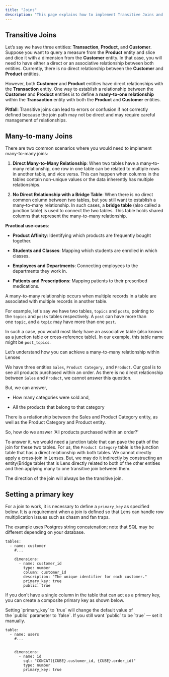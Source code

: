 ```yaml
---
title: "Joins"
description: "This page explains how to implement Transitive Joins and Many-to-Many Joins in data modeling, particularly in Lenses. It covers how to manage indirect relationships between entities, use bridge tables, and address issues like chasm and fan traps through primary key definitions."
---
```


## Transitive Joins

Let’s say we have three entities: **Transaction**, **Product**, and **Customer**. Suppose you want to query a measure from the **Product** entity and slice and dice it with a dimension from the **Customer** entity. In that case, you will need to have either a direct or an associative relationship between both entities. Currently, there is no direct relationship between the **Customer** and **Product** entities.

However, both **Customer** and **Product** entities have direct relationships with the **Transaction** entity. One way to establish a relationship between the **Customer** and **Product** entities is to define a **many-to-one relationship** within the **Transaction** entity with both the **Product** and **Customer** entities.

**Pitfall**: Transitive joins can lead to errors or confusion if not correctly defined because the join path may not be direct and may require careful management of relationships.

###

## Many-to-many Joins

There are two common scenarios where you would need to implement many-to-many joins:

1. **Direct Many-to-Many Relationship**: When two tables have a many-to-many relationship, one row in one table can be related to multiple rows in another table, and vice versa. This can happen when columns in the tables contain non-unique values or the data inherently has multiple relationships.

2. **No Direct Relationship with a Bridge Table**: When there is no direct common column between two tables, but you still want to establish a many-to-many relationship. In such cases, a **bridge table** (also called a junction table) is used to connect the two tables. This table holds shared columns that represent the many-to-many relationship.

**Practical use-cases**:&#x20;

* **Product Affinity**: Identifying which products are frequently bought together.

* **Students and Classes**: Mapping which students are enrolled in which classes.

* **Employees and Departments**: Connecting employees to the departments they work in.

* **Patients and Prescriptions**: Mapping patients to their prescribed medications.

A many-to-many relationship occurs when multiple records in a table are associated with multiple records in another table.

For example, let's say we have two tables, `topics` and `posts`, pointing to the `topics` and `posts` tables respectively. A `post` can have more than one `topic`, and a `topic` may have more than one `post`.

In such a case, you would most likely have an associative table (also known as a junction table or cross-reference table). In our example, this table name might be `post_topics`.

Let’s understand how you can achieve a many-to-many relationship within Lenses

We have three entities `Sales`, `Product Category,` and `Product`. Our goal is to see all products purchased within an order. As there is no direct relationship between `Sales` and `Product`, we cannot answer this question.

But, we can answer,

* How many categories were sold and,

* All the products that belong to that category

There is a relationship between the Sales and Product Category entity, as well as the Product Category and Product entity.

So, how do we answer 'All products purchased within an order?'

To answer it, we would need a junction table that can pave the path of the join for these two tables. For us, the `Product Category` table is the junction table that has a direct relationship with both tables. We cannot directly apply a cross-join in Lenses. But, we may do it indirectly by constructing an entity(Bridge table) that is Lens directly related to both of the other entities and then applying many to one transitive join between them.&#x20;

<Tip>
  The direction of the join will always be the transitive join.
</Tip>

## Setting a primary key

For a join to work, it is necessary to define a `primary_key` as specified below. It is a requirement when a join is defined so that Lens can handle row multiplication issues such as chasm and fan traps.

<Tip>
  The example uses Postgres string concatenation; note that SQL may be different depending on your database.
</Tip>

```
tables:
  - name: customer
    #...
        
    dimensions:   
      - name: customer_id
        type: number
        column: customer_id
        description: "The unique identifier for each customer."
        primary_key: true
        public: true

```

If you don't have a single column in the table that can act as a primary key, you can create a composite primary key as shown below.

<Warning>
  Setting `primary_key` to `true` will change the default value of the `public` parameter to `false`. If you still want `public` to be `true` — set it manually.
</Warning>

```
table:
  - name: users
    #...
    
    
    dimensions:
      - name: id
        sql: "CONCAT({CUBE}.customer_id, {CUBE}.order_id)"
        type: number
        primary_key: true
      
```